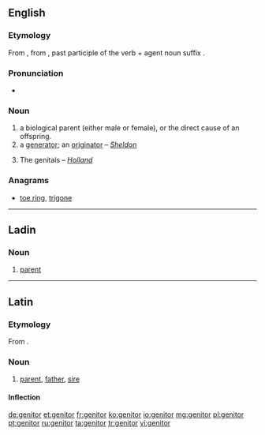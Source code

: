 ==English==

===Etymology===
From {{etyl|la|en}} {{term|genitor|lang=la}}, from {{term|genitus|lang=la}}, past participle of the verb {{term/t|la|gignō}} + agent noun suffix {{term|-or|lang=la}}.

===Pronunciation===
* {{IPA|/ˈdʒɛnɪtə(r)/|lang=en}}

===Noun===
{{en-noun}}

# a biological parent (either male or female), or the direct cause of an offspring.
# a [[generator]]; an [[originator]] – ''[[Sheldon]]''
# {{context|obsolete|in the plural|lang=en}} The genitals – ''[[Holland]]''

===Anagrams===
* [[toe ring#English|toe ring]], [[trigone#English|trigone]]
----
==Ladin==

===Noun===
{{lld-noun|m|genitores}}

# [[parent]]
----
==Latin==

===Etymology===
From {{etyl|ine-pro|la}} {{term/t|ine-pro|*ǵénh₁tōr||parent}}.

===Noun===
{{la-noun|genitor|genitoris|genitōris|m|third}}

# [[parent]], [[father]], [[sire]]

====Inflection====
{{la-decl-3rd|genitor|genitōr}}

[[de:genitor]]
[[et:genitor]]
[[fr:genitor]]
[[ko:genitor]]
[[io:genitor]]
[[mg:genitor]]
[[pl:genitor]]
[[pt:genitor]]
[[ru:genitor]]
[[ta:genitor]]
[[tr:genitor]]
[[vi:genitor]]